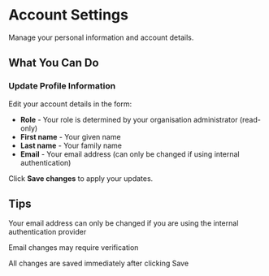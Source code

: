 # Account Settings

Manage your personal information and account details.

## What You Can Do

### Update Profile Information
Edit your account details in the form:
- **Role** - Your role is determined by your organisation administrator (read-only)
- **First name** - Your given name
- **Last name** - Your family name
- **Email** - Your email address (can only be changed if using internal authentication)

Click **Save changes** to apply your updates.

## Tips

<Tip>Your email address can only be changed if you are using the internal authentication provider</Tip>

<Tip>Email changes may require verification</Tip>

<Tip>All changes are saved immediately after clicking Save</Tip>